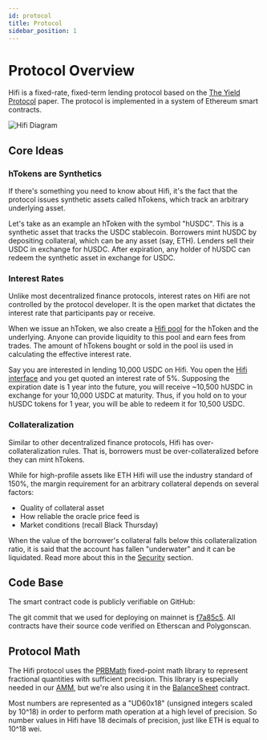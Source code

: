 ```yaml
---
id: protocol
title: Protocol
sidebar_position: 1
---
```



<LinkPreview url="https://github.com/hifi-finance/hifi" />

# Protocol Overview

Hifi is a fixed-rate, fixed-term lending protocol based on the [The Yield
Protocol](https://research.paradigm.xyz/Yield.pdf) paper. The protocol is implemented in a system
of Ethereum smart contracts.

![Hifi Diagram](/img/overview/diagram.png)

## Core Ideas

### hTokens are Synthetics

If there's something you need to know about Hifi, it's the fact that the protocol issues synthetic assets called
hTokens, which track an arbitrary underlying asset.

Let's take as an example an hToken with the symbol "hUSDC". This is a synthetic asset that tracks the USDC stablecoin. Borrowers mint hUSDC by
depositing collateral, which can be any asset (say, ETH). Lenders sell their USDC in exchange for hUSDC. After
expiration, any holder of hUSDC can redeem the synthetic asset in exchange for USDC.

### Interest Rates

Unlike most decentralized finance protocols, interest rates on Hifi are not controlled by the protocol
developer. It is the open market that dictates the interest rate that participants pay or receive.

When we issue an hToken, we also create a [Hifi pool](../technical-reference/market-making/hifi-pool) for the hToken and
the underlying. Anyone can provide liquidity to this pool and earn fees from trades. The amount of hTokens
bought or sold in the pool iis used in calculating the effective interest rate.

Say you are interested in lending 10,000 USDC on Hifi. You open the [Hifi interface](https://app.hifi.finance) and you get
quoted an interest rate of 5%. Supposing the expiration date is 1 year into the future, you will receive ~10,500 hUSDC in
exchange for your 10,000 USDC at maturity. Thus, if you hold on to your hUSDC tokens for 1 year, you will be able to
redeem it for 10,500 USDC.

### Collateralization

Similar to other decentralized finance protocols, Hifi has over-collateralization rules. That is, borrowers must be
over-collateralized before they can mint hTokens.

While for high-profile assets like ETH Hifi will use the industry standard of 150%, the margin requirement for an arbitrary collateral depends on several factors:

- Quality of collateral asset
- How reliable the oracle price feed is
- Market conditions (recall Black Thursday)

When the value of the borrower's collateral falls below this collateralization ratio, it is said that the account has fallen "underwater" and it can be liquidated. Read more about this in the [Security](./security.md) section.

## Code Base

The smart contract code is publicly verifiable on GitHub:

<LinkPreview url="https://github.com/hifi-finance/hifi" />

The git commit that we used for deploying on mainnet is [f7a85c5](https://github.com/hifi-finance/hifi/commit/f7a85c55aba99eb04cecc0c47d2ec174c1855a68). All contracts have their source code verified on
Etherscan and Polygonscan.

## Protocol Math

The Hifi protocol uses the [PRBMath](https://github.com/hifi-finance/prb-math) fixed-point math library to represent
fractional quantities with sufficient precision. This library is especially needed in our
[AMM](../technical-reference/market-making/hifi-pool), but we're also using it in the
[BalanceSheet](../technical-reference/core/balance-sheet.md) contract.

Most numbers are represented as a "UD60x18" (unsigned integers scaled by 10^18) in order to perform math operation at
a high level of precision. So number values in Hifi have 18 decimals of precision, just like ETH is equal to 10^18 wei.
